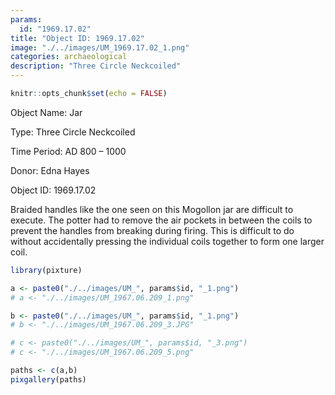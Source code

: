```yaml
---
params:
  id: "1969.17.02"
title: "Object ID: 1969.17.02"
image: "./../images/UM_1969.17.02_1.png"
categories: archaeological
description: "Three Circle Neckcoiled"
---
```

```r
knitr::opts_chunk$set(echo = FALSE)
```

::: {layout-ncol=2}
Object Name: Jar

Type: Three Circle Neckcoiled

Time Period: AD 800 – 1000

Donor: Edna Hayes

Object ID: 1969.17.02

:::

Braided handles like the one seen on this Mogollon jar are difficult to execute. The potter had to remove the air pockets in between the coils to prevent the handles from breaking during firing. This is difficult to do without accidentally pressing the individual coils together to form one larger coil.

```r
library(pixture)
```

```r
a <- paste0("./../images/UM_", params$id, "_1.png")
# a <- "./../images/UM_1967.06.209_1.png"

b <- paste0("./../images/UM_", params$id, "_1.png")
# b <- "./../images/UM_1967.06.209_3.JPG"

# c <- paste0("./../images/UM_", params$id, "_3.png")
# c <- "./../images/UM_1967.06.209_5.png"

paths <- c(a,b)
pixgallery(paths)
```
